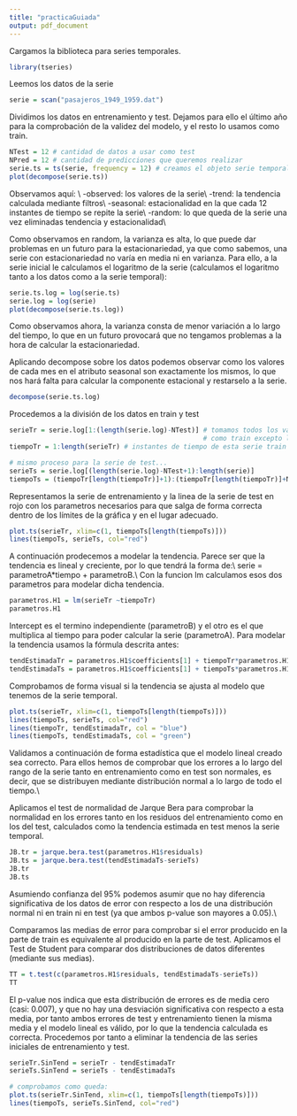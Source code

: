 ```yaml
---
title: "practicaGuiada"
output: pdf_document
---
```



Cargamos la biblioteca para series temporales.
```r
library(tseries)
```

Leemos los datos de la serie
```r
serie = scan("pasajeros_1949_1959.dat")
```

Dividimos los datos en entrenamiento y test. Dejamos para ello el último año para la comprobación de la validez del modelo, y el resto lo usamos como train.
```r
NTest = 12 # cantidad de datos a usar como test
NPred = 12 # cantidad de predicciones que queremos realizar 
serie.ts = ts(serie, frequency = 12) # creamos el objeto serie temporal suponiendo una estacionalidad de 12 meses
plot(decompose(serie.ts))
```

Observamos aquí: \\
-observed: los valores de la serie\\
-trend: la tendencia calculada mediante filtros\\
-seasonal: estacionalidad en la que cada 12 instantes de tiempo se repite la serie\\
-random: lo que queda de la serie una vez eliminadas tendencia y estacionalidad\\

Como observamos en random, la varianza es alta, lo que puede dar problemas en un futuro para la estacionariedad,
ya que como sabemos, una serie con estacionariedad no varía en media ni en varianza. Para ello, a la serie inicial
le calculamos el logaritmo de la serie (calculamos el logaritmo tanto a los datos como a la serie temporal):
```r
serie.ts.log = log(serie.ts)
serie.log = log(serie)
plot(decompose(serie.ts.log))
```

Como observamos ahora, la varianza consta de menor variación a lo largo del tiempo, lo que en un futuro provocará que no tengamos problemas a la hora de calcular la estacionariedad.

Aplicando decompose sobre los datos podemos observar como los valores de cada mes en el atributo seasonal son exactamente los mismos, lo que nos hará falta para calcular la componente estacional y restarselo a la serie.
```r
decompose(serie.ts.log)
```


Procedemos a la división de los datos en train y test
```r
serieTr = serie.log[1:(length(serie.log)-NTest)] # tomamos todos los valores de la serie
                                                 # como train excepto los 12 últimos
tiempoTr = 1:length(serieTr) # instantes de tiempo de esta serie train

# mismo proceso para la serie de test...
serieTs = serie.log[(length(serie.log)-NTest+1):length(serie)]
tiempoTs = (tiempoTr[length(tiempoTr)]+1):(tiempoTr[length(tiempoTr)]+NTest)
```


Representamos la serie de entrenamiento y la linea de la serie de test en rojo con los parametros necesarios para que salga de forma correcta dentro de los límites de la gráfica y en el lugar adecuado.
```r
plot.ts(serieTr, xlim=c(1, tiempoTs[length(tiempoTs)]))
lines(tiempoTs, serieTs, col="red")
```


A continuación prodecemos a modelar la tendencia. 
Parece ser que la tendencia es lineal y creciente, por lo que tendrá la forma de:\\
serie = parametroA*tiempo + parametroB.\\
Con la funcion lm calculamos esos dos parametros para modelar dicha tendencia.
```r
parametros.H1 = lm(serieTr ~tiempoTr)
parametros.H1
```

Intercept es el termino independiente (parametroB) y el otro es el que multiplica al tiempo para poder calcular la serie (parametroA). Para modelar la tendencia usamos la fórmula descrita antes:
```r
tendEstimadaTr = parametros.H1$coefficients[1] + tiempoTr*parametros.H1$coefficients[2] # tendencia en entrenamiento
tendEstimadaTs = parametros.H1$coefficients[1] + tiempoTs*parametros.H1$coefficients[2] # tendencia en test
```

Comprobamos de forma visual si la tendencia se ajusta al modelo que tenemos de la serie temporal.
```r
plot.ts(serieTr, xlim=c(1, tiempoTs[length(tiempoTs)]))
lines(tiempoTs, serieTs, col="red")
lines(tiempoTr, tendEstimadaTr, col = "blue")
lines(tiempoTs, tendEstimadaTs, col = "green")
```


Validamos a continuación de forma estadística que el modelo lineal creado sea correcto. Para ellos hemos de comprobar que los errores a lo largo del rango de la serie tanto en entrenamiento como en test son normales, es decir, que se distribuyen mediante distribución normal a lo largo de todo el tiempo.\\

Aplicamos el test de normalidad de Jarque Bera para comprobar la normalidad en los errores tanto en los residuos del entrenamiento como en los del test, calculados como la tendencia estimada en test menos la serie temporal.


```r
JB.tr = jarque.bera.test(parametros.H1$residuals)
JB.ts = jarque.bera.test(tendEstimadaTs-serieTs)
JB.tr
JB.ts
```

Asumiendo confianza del 95% podemos asumir que no hay diferencia significativa de los datos de error con respecto a los de una distribución normal ni en train ni en test (ya que ambos p-value son mayores a 0.05).\\

Comparamos las medias de error para comprobar si el error producido en la parte de train es equivalente al producido en la parte de test. Aplicamos el Test de Student para comparar dos distribuciones de datos diferentes (mediante sus medias).
```r
TT = t.test(c(parametros.H1$residuals, tendEstimadaTs-serieTs))
TT
```

El p-value nos indica que esta distribución de errores es de media cero (casi: 0.007), y que no hay una desviación significativa con respecto a esta media, por tanto ambos errores de test y entrenamiento tienen la misma media y el modelo lineal es válido, por lo que la tendencia calculada es correcta. Procedemos por tanto a eliminar la tendencia de las series iniciales de entrenamiento y test.

```r
serieTr.SinTend = serieTr - tendEstimadaTr
serieTs.SinTend = serieTs - tendEstimadaTs

# comprobamos como queda:
plot.ts(serieTr.SinTend, xlim=c(1, tiempoTs[length(tiempoTs)]))
lines(tiempoTs, serieTs.SinTend, col="red")
```





































